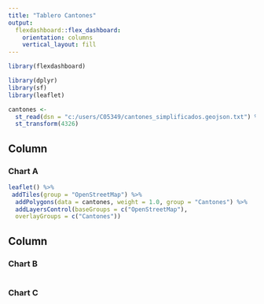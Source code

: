 ---
title: "Tablero Cantones"
output: 
  flexdashboard::flex_dashboard:
    orientation: columns
    vertical_layout: fill
---

```{r setup, include=FALSE}
library(flexdashboard)
```


```{r paquetes}
library(dplyr)
library(sf)
library(leaflet)

```


```{r lecturs-datos}
cantones <-
  st_read(dsn = "c:/users/C05349/cantones_simplificados.geojson.txt") %>%
  st_transform(4326)
```

Column {data-width=650}
-----------------------------------------------------------------------

### Chart A

```{r mapa}
leaflet() %>%
 addTiles(group = "OpenStreetMap") %>%
  addPolygons(data = cantones, weight = 1.0, group = "Cantones") %>%
  addLayersControl(baseGroups = c("OpenStreetMap"),
  overlayGroups = c("Cantones"))
```

Column {data-width=350}
-----------------------------------------------------------------------

### Chart B

```{r}

```

### Chart C

```{r}

```

